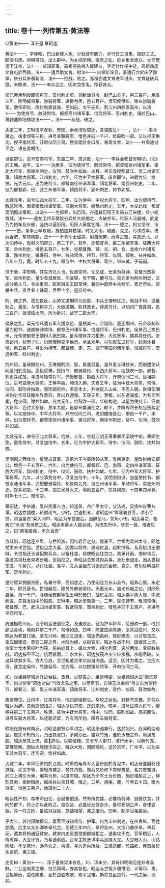 ```yaml
---
---
---
```

title: 卷十一·列传第五·黄法等
---

○黄法  淳于量  章昭达

黄法，字仲昭，巴山新建人也。少劲捷有胆力，步行日三百里，距跃三丈。颇便书疏，闲明簿领，出入郡中，为乡闾所惮。侯景之乱，於乡里合徒众。太守贺诩下江州，法监知郡事。高祖将逾岭入援建业，李迁仕作梗中途，高祖命周文育屯於西昌，法遣兵助文育。时法出顿新淦县，景遣行台於庆至豫章，庆分兵来袭新淦，法拒战，败之。高祖亦遣文育进军讨庆，文育疑庆兵强，未敢进，法率众会之，因进克笙屯，俘获甚众。

梁元帝承制授超猛将军、交州刺史资，领新淦县令，封巴山县子，邑三百户。承圣三年，除明威将军、游骑将军，进爵为侯，邑五百户。贞阳侯僭位，除左骁骑将军。敬帝即位，改封新建县侯，邑如前。太平元年，割江州四郡置高州，以法为使持节、散骑常侍、都督高州诸军事、信武将军、高州刺史，镇於巴山。萧勃遣欧阳頠攻法，法与战，破之。

永定二年，王琳遣李孝钦、樊猛、余孝顷攻周迪，且谋取法，法率兵援迪，擒孝顷等三将。进号宣毅将军，增邑并前一千户，给鼓吹一部。又以拒王琳功，授平南将军、开府仪同三司。熊昙朗於金口反，害周文育，法共周迪讨平之，语在昙朗传。

世祖嗣位，进号安南将军。天嘉二年，周迪反，法率兵会都督吴明彻，讨迪於工塘。迪平，法功居多，征为使持节、散骑常侍、都督南徐州诸军事、镇北大将军、南徐州刺史，仪同、鼓吹并如故。未拜，寻又改授都督江、吴二州诸军事、镇南大将军、江州刺史。六年，征为中卫大将军。废帝即位，进爵为公，给扶。光大元年，出为使持节、都督南徐州诸军事、镇北将军、南徐州刺史。二年，徙为都督郢、巴、武三州诸军事、镇西将军、郢州刺史，持节如故。

太建元年，进号征西大将军。二年，征为侍中、中权大将军。四年，出为使持节、散骑常侍、都督南豫州诸军事、征南大将军、南豫州刺史。五年，大举北伐，都督吴明彻出秦郡，以法为都督，出历阳。齐遣其历阳王步骑五万来援，於小岘筑城。法遣左卫将军樊毅分兵於大岘御之，大破齐军，尽获人马器械。於是乃为拍车及步舰，竖拍以逼历阳。历阳人窘蹴乞降，法缓之，则又坚守，法怒，亲率士卒攻城，施拍加其楼堞。时又大雨，城崩，克之，尽诛戍卒。进兵合肥，望旗降款，法不令军士侵掠，躬自抚劳，而与之盟，并放还北。以功加侍中，改封义阳郡公，邑二千户。其年，迁都督合、霍二州诸军事、征西大将军、合州刺史，增邑五百户。七年，徙都督豫、建、光、朔、合、北徐六州诸军事、豫州刺史，镇寿阳，侍中、散骑常侍、持节、将军、仪同、鼓吹、扶并如故。八年十月，薨，时年五十九。赠侍中、中权大将军、司空，谥曰威。子玩嗣。

淳于量，字思明。其先济北人也，世居京师。父文成，仕梁为将帅，官至光烈将军、梁州刺史。量少善自居处，伟姿容，有干略，便弓马。梁元帝为荆州刺史，文成分量人马，令往事焉。起家湘东王国常侍，兼西中郎府中兵参军。累迁府佐、常兼中兵、直兵者十馀载，兵甲士卒，盛於府中。

荆、雍之界，蛮左数反，山帅文道期积为边患，中兵王僧辩征之，频战不利，遣量助之。量至，与僧辩并力，大破道期，斩其酋长，俘虏万计。以功封广晋县男，邑三百户，授涪陵太守。历为新兴、武宁二郡太守。

侯景之乱，梁元帝凡遣五军入援京邑，量预其一。台城陷，量还荆州。元帝承制以量为假节、通直散骑常侍、都督巴州诸军事、信威将军、巴州刺史。侯景西上攻巴州，元帝使都督王僧辩入据巴陵。量与僧辩并力拒景，大败景军，擒其将任约。进攻郢州，获宋子仙。仍随僧辩克平侯景。承圣元年，以功授左卫将军，封谢沐县侯，邑五百户。寻出为持节、都督桂、定、东、西宁等四州诸军事、信威将军、安远护军、桂州刺史。

荆州陷，量保据桂州。王琳拥割湘、郢，累遣召量，量外虽与琳往来，而别遣使从间道归於高祖。高祖受禅，授持节、散骑常侍、平西大将军，给鼓吹一部，都督、刺史并如故。寻进号镇南将军。仍授都督、镇西大将军、开府仪同三司。世祖嗣位，进号征南大将军。王琳平后，频请入朝，天嘉五年，征为中抚大将军，常侍、仪同、鼓吹并如故。量所部将帅，多恋本土，并欲逃入山谷，不愿入朝。世祖使湘州刺史华皎征衡州界黄洞，且以兵迎量。天康元年，至都，以在道淹留，为有司所奏，免仪同，馀并如故。光大元年，给鼓吹一部。华皎构逆，以量为使持节、征南大将军、西讨大都督，总率大舰，自郢州樊浦拒之。皎平，并降周将长胡公拓跋定等。以功授侍中、中军大将军、开府仪同三司，进封醴陵县公，增邑一千户。未拜，出为使持节、都督南徐州诸军事、镇北将军、南徐州刺史，侍中、仪同、鼓吹并如故。

太建元年，进号征北大将军，给扶。三年，坐就江阴王萧季卿买梁陵中树，季卿坐免，量免侍中。寻复加侍中。五年，征为中护大将军，侍中、仪同、鼓吹、扶并如故。

吴明彻之西伐也，量赞成其事，遣第六子岑率所领从军。淮南克定，量改封始安郡公，增邑一千五百户。六年，出为使持节、都督郢、巴、南司、定四州诸军事、征西大将军、郢州刺史，侍中、仪同、鼓吹、扶并如故。七年，征为中军大将军、护军将军。九年，以公事免侍中。寻复加侍中。十年，吴明彻陷没，加量使持节、都督水陆诸军事，仍授散骑常侍、都督南北兖、谯三州诸军事、车骑将军、南兖州刺史，馀并如故。十三年，加左光禄大夫，增邑五百户，馀并如故。十四年四月薨，时年七十二。赠司空。

章昭达，字伯通，吴兴武康人也。祖道盖，齐广平太守。父法尚，梁扬州议曹从事。昭达性倜傥，轻财尚气。少时，尝遇相者，谓昭达曰“卿容貌甚善，须小亏损，则当富贵”梁大同中，昭达为东宫直后，因醉坠马，鬓角小伤，昭达喜之，相者曰“未也”及侯景之乱，昭达率募乡人援台城，为流矢所中，眇其一目，相者见之，曰“卿相善矣，不久当贵”

京城陷，昭达还乡里，与世祖游，因结君臣之分。侯景平，世祖为吴兴太守，昭达杖策来谒世祖。世祖见之大喜，因委以将帅，恩宠优渥，超於侪等。及高祖讨王僧辩，令世祖还长城招聚兵众，以备杜龛，频使昭达往京口，禀承计画。僧辩诛后，龛遣其将杜泰来攻长城，世祖拒之，命昭达总知城内兵事。及杜泰退走，因从世祖东进，军吴兴，以讨杜龛。龛平，又从世祖东讨张彪於会稽，克之。累功除明威将军、定州刺史。

是时留异拥据东阳，私署守宰，高祖患之，乃使昭达为长山县令，居其心腹。永定二年，除武康令。世祖嗣位，除员外散骑常侍。天嘉元年，追论长城之功，封欣乐县侯，邑一千户。寻随侯安都等拒王琳於栅口，战於芜湖，昭达乘平虏大舰，中流而进，先锋发拍中於贼舰。王琳平，昭达册勋第一。二年，除使持节、散骑常侍、都督郢、巴、武沅四州诸军事、智武将军、郢州刺史，增邑并前千五百户。寻进号平西将军。

周迪据临川反，诏令昭达便道征之。及迪败走，征为护军将军，给鼓吹一部，改封邵武县侯，增邑并前二千户，常侍如故。四年，陈宝应纳周迪，复共寇临川，又以昭达为都督讨迪。至东兴岭，而迪又退走。昭达仍逾岭，顿於建安，以讨陈宝应。宝应据建安、晋安二郡之界，水陆为栅，以拒官军。昭达与战不利，因据其上流，命军士伐木带枝叶为筏，施拍於其上，缀以大索，相次列营，夹於两岸。宝应数挑战，昭达按甲不动。俄而暴雨，江水大长，昭达放筏冲突宝应水栅，水栅尽破。又出兵攻其步军。方大合战，会世祖遣余孝顷出自海道。适至，因并力乘之，宝应大溃，遂克定闽中，尽擒留异、宝应等。以功授镇前将军、开府仪同三司。

初，世祖尝梦昭达升於台铉，及旦，以梦告之。至是侍宴，世祖顾诏达曰“卿忆梦不。何以偿梦”昭达对曰“当效犬马之用，以尽臣节，自馀无以奉偿”寻又出为使持节、都督江、郢、吴三州诸军事、镇南将军、江州刺史，常侍、仪同、鼓吹如故。

废帝即位，迁侍中、征南将军，改封邵陵郡公。华皎之反也，其移书文檄，并假以昭达为辞，又频遣使招之，昭达尽执其使，送於京师。皎平，进号征南大将军，增邑并前二千五百户。秩满，征为中抚大将军，侍中、仪同、鼓吹如故。高宗即位，进号车骑大将军，以还朝迟留，为有司所劾，降号车骑将军。

欧阳纥据有岭南反，诏昭达都督众军讨之。昭达倍道兼行，达於始兴。纥闻昭达奄至，恇扰不知所为，乃出顿洭口，多聚沙石，盛以竹笼，置於水栅之外，用遏舟舰。昭达居其上流，装造拍，以临贼栅。又令军人衔刀，潜行水中，以斫竹笼，笼篾皆解。因纵大舰随流突之，贼众大败，因而擒纥，送於京师，广州平。以功进车骑大将军，迁司空，馀并如故。

太建二年，率师征萧岿於江陵。时萧岿与周军大蓄舟舰於青泥中，昭达分遣偏将钱道戢、程文季等，乘轻舟袭之，焚其舟舰。周兵又於峡下南岸筑垒，名曰安蜀城，於江上横引大索，编苇为桥，以度军粮。昭达乃命军士为长戟，施於楼船之上，仰割其索，索断粮绝，因纵兵以攻其城，降之。三年，遘疾，薨，时年五十四。赠大将军，增邑五百户，给班剑二十人。

昭达性严刻，每奉命出征，必昼夜倍道。然有所克捷，必推功将帅，厨膳饮食，并同於群下，将士亦以此附之。每饮会，必盛设女伎杂乐，备尽羌胡之声，音律姿容，并一时之妙，虽临对寇敌，旗鼓相望，弗之废也。四年，配享世祖庙庭。

子大宝，袭封邵陵郡公，累官至散骑常侍、护军。出为丰州刺史，在州贪纵，百姓怨酷，后主以太仆卿李晕代之。至德三年四月，晕将到州，大宝乃袭杀晕，举兵反，遣其将杨通寇建安。建安内史吴慧觉据郡城拒之，通累攻不克。官军稍近，人情离异，大宝计穷，乃与通俱逃。台军主陈景详率兵追蹑大宝。大宝既入山，山路阴险，不复能行，通背负之，稍进。寻为追兵所及，生擒送都，於路死，传首枭於朱雀航，夷三族。

史臣曰：黄法、淳于量值梁末丧乱，刘、项未分，其有辩明暗见是非者盖鲜，二公达向背之理，位至鼎司，亦其智也。昭达与世祖乡壤惟旧，义等邓、萧，世祖纂历，委任隆重，至於战胜攻取，累平寇难，斯亦良臣良将，一代之吴、耿矣。

